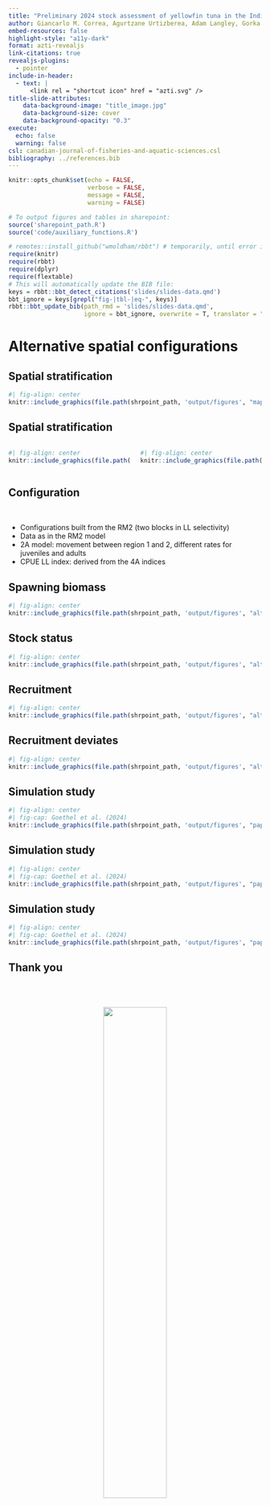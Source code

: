```yaml
---
title: "Preliminary 2024 stock assessment of yellowfin tuna in the Indian Ocean"
author: Giancarlo M. Correa, Agurtzane Urtizberea, Adam Langley, Gorka Merino, Dan Fu, Emmanuel Chassot, Shiham Adam
embed-resources: false
highlight-style: "a11y-dark"
format: azti-revealjs
link-citations: true
revealjs-plugins:
  - pointer
include-in-header:
  - text: |
      <link rel = "shortcut icon" href = "azti.svg" />
title-slide-attributes:
    data-background-image: "title_image.jpg"
    data-background-size: cover
    data-background-opacity: "0.3"
execute:
  echo: false
  warning: false
csl: canadian-journal-of-fisheries-and-aquatic-sciences.csl
bibliography: ../references.bib
---
```


```r
knitr::opts_chunk$set(echo = FALSE, 
                      verbose = FALSE,
                      message = FALSE, 
                      warning = FALSE)
```

```r
# To output figures and tables in sharepoint:
source('sharepoint_path.R')
source('code/auxiliary_functions.R')
```

```r
# remotes::install_github("wmoldham/rbbt") # temporarily, until error is fixed
require(knitr)
require(rbbt)
require(dplyr)
require(flextable)
# This will automatically update the BIB file:
keys = rbbt::bbt_detect_citations('slides/slides-data.qmd')
bbt_ignore = keys[grepl("fig-|tbl-|eq-", keys)]
rbbt::bbt_update_bib(path_rmd = 'slides/slides-data.qmd', 
                     ignore = bbt_ignore, overwrite = T, translator = "bibtex")
```


# Alternative spatial configurations

## Spatial stratification

```r
#| fig-align: center
knitr::include_graphics(file.path(shrpoint_path, 'output/figures', "map_IO_4ARegions_mov.png"), rel_path = FALSE)
```


## Spatial stratification

:::: {.columns}
::: {.column width="50%"}
```r
#| fig-align: center
knitr::include_graphics(file.path(shrpoint_path, 'output/figures', "map_IO_1ARegions.png"), rel_path = FALSE)
```
:::

::: {.column width="50%"}
```r
#| fig-align: center
knitr::include_graphics(file.path(shrpoint_path, 'output/figures', "map_IO_2ARegions.png"), rel_path = FALSE)
```
:::
::::

## Configuration

<br>

- Configurations built from the RM2 (two blocks in LL selectivity)
- Data as in the RM2 model
- 2A model: movement between region 1 and 2, different rates for juveniles and adults
- CPUE LL index: derived from the 4A indices

## Spawning biomass

```r
#| fig-align: center
knitr::include_graphics(file.path(shrpoint_path, 'output/figures', "alt-config-ssb.png"), rel_path = FALSE)
```

## Stock status

```r
#| fig-align: center
knitr::include_graphics(file.path(shrpoint_path, 'output/figures', "alt-config-status.png"), rel_path = FALSE)
```

## Recruitment

```r
#| fig-align: center
knitr::include_graphics(file.path(shrpoint_path, 'output/figures', "alt-config-recruits.png"), rel_path = FALSE)
```

## Recruitment deviates

```r
#| fig-align: center
knitr::include_graphics(file.path(shrpoint_path, 'output/figures', "alt-config-recdevs.png"), rel_path = FALSE)
```

## Simulation study

```r
#| fig-align: center
#| fig-cap: Goethel et al. (2024)
knitr::include_graphics(file.path(shrpoint_path, 'output/figures', "paper_sim_0.png"), rel_path = FALSE)
```

## Simulation study

```r
#| fig-align: center
#| fig-cap: Goethel et al. (2024)
knitr::include_graphics(file.path(shrpoint_path, 'output/figures', "paper_sim_1.png"), rel_path = FALSE)
```

## Simulation study

```r
#| fig-align: center
#| fig-cap: Goethel et al. (2024)
knitr::include_graphics(file.path(shrpoint_path, 'output/figures', "paper_sim_2.png"), rel_path = FALSE)
```

## Thank you {background-color="black"}

<br> <br>

<center>

![](__AZTI_secundario_BlancoAmarillo.png){width="50%"}

<br>

[Contact:]{style="font-size:40px"} <br> [gmoron\@azti.es](mailto:gmoron@azti.es){style="font-size:40px"}

</center>

